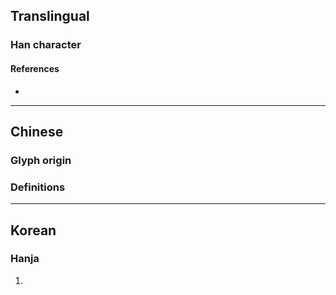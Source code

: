 {{also|燻|熏}}
{{character info}}
==Translingual==

===Han character===
{{Han char|rn=86|rad=火|as=16|sn=20|four=|canj=FHFS,FHSF|ids=⿰火勳}}

====References====
* {{Han ref|kx=0687.171|dkj=19596|hdz=32247.040|uh=720B|ud=29195}}

----

==Chinese==

===Glyph origin===
{{Han etym}}

===Definitions===
{{zh-see|熏|v}}

----

==Korean==

===Hanja===
{{ko-hanja|hangeul=훈|eumhun=|rv=hun|mr=hun|y=hwun}}

# {{rfdef|ko|sort=火16}}